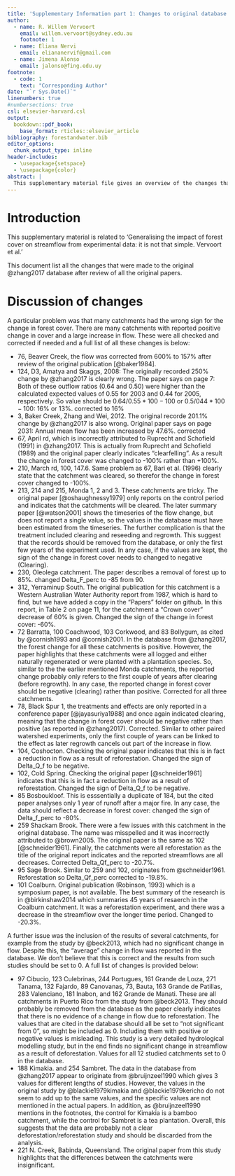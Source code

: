 ```yaml
---
title: 'Supplementary Information part 1: Changes to original database'
author:
  - name: R. Willem Vervoort
    email: willem.vervoort@sydney.edu.au
    footnote: 1
  - name: Eliana Nervi
    email: eliananervif@gmail.com
  - name: Jimena Alonso
    email: jalonso@fing.edu.uy
footnote:
  - code: 1
    text: "Corresponding Author"  
date: "`r Sys.Date()`"
linenumbers: true
#numbersections: true
csl: elsevier-harvard.csl
output:   
  bookdown::pdf_book:
    base_format: rticles::elsevier_article
bibliography: forestandwater.bib
editor_options: 
  chunk_output_type: inline
header-includes:
  - \usepackage{setspace}
  - \usepackage{color}
abstract: |
  This supplementary material file gives an overview of the changes that were made in the original data based on review of the original literature. Overall 36 data points were changed. The most common problem was a change in the sign of the forest change or the streamflow change.
---
```


# Introduction

This supplementary material is related to 'Generalising the impact of forest cover on streamflow from experimental data: it is not that simple. Vervoort et al.'

This document list all the changes that were made to the original @zhang2017 database after review of all the original papers.

# Discussion of changes

A particular problem was that many catchments had the wrong sign for the change in forest cover. There are many catchments with reported positive change in cover and a large increase in flow. These were all checked and corrected if needed and a full list of all these changes is below:  

- 76, Beaver Creek, the flow was corrected from 600\% to 157\% after review of the original publication [@baker1984].  
- 124, D3, Amatya and Skaggs, 2008: The originally recorded 250\% change by @zhang2017 is clearly wrong. The paper says on page 7: Both of these outflow ratios (0.64 and 0.50) were higher than the calculated expected values of 0.55 for 2003 and 0.44 for 2005, respectively. So value should be $0.64/0.55*100 - 100$ or $0.5/044*100 - 100$: 16\% or 13\%. corrected to 16\%
- 3, Baker Creek, Zhang and Wei, 2012. The original recorde 201.1\% change by @zhang2017 is also wrong. Original paper says on page 2031: Annual mean flow has been increased by 47.6\%. corrected  
- 67, April rd, which is incorrectly attributed to Ruprecht and Schofield (1991) in @zhang2017. This is actually from Ruprecht and Schofield (1989) and the original paper clearly indicates "clearfelling". As a result the change in forest cover was changed to -100\% rather than +100\%.  
- 210, March rd, 100, 147.6. Same problem as 67, Bari et al. (1996) clearly state that the catchment was cleared, so therefor the change in forest cover changed to -100\%.  
- 213, 214 and 215, Monda 1, 2 and 3. These catchments are tricky. The original paper [@oshaughnessy1979] only reports on the control period and indicates that the catchments will be cleared. The later summary paper [@watson2001] shows the timeseries of the flow change, but does not report a single value, so the values in the database must have been estimated from the timeseries. The further complication is that the treatment included clearing and reseeding and regrowth. This suggest that the records should be removed from the database, or only the first few years of the experiment used. In any case, if the values are kept, the sign of the change in forest cover needs to changed to negative (Clearing).  
- 230, Oleolega catchment. The paper describes a removal of forest up to 85\%. changed Delta_F_perc to -85 from 90.  
- 312, Yerraminup South. The original publication for this catchment is a Western Australian Water Authority report from 1987, which is hard to find, but we have added a copy in the "Papers" folder on github. In this report, in Table 2 on page 11, for the catchment a "Crown cover" decrease of 60\% is given. Changed the sign of the change in forest cover: -60\%.  
- 72 Barratta, 100 Coachwood, 103 Corkwood, and 83 Bollygum, as cited by @cornish1993 and @cornish2001. In the database from @zhang2017, the forest change for all these catchments is positive. However, the paper highlights that these catchments were all logged and either naturally regenerated or were planted with a plantation species. So, similar to the the earlier mentioned Monda catchments, the reported change probably only refers to the first couple of years after clearing (before regrowth). In any case, the reported change in forest cover should be negative (clearing) rather than positive. Corrected for all three catchments.  
- 78, Black Spur 1, the treatments and effects are only reported in a conference paper [@jayasuriya1988] and once again indicated clearing, meaning that the change in forest cover should be negative rather than positive (as reported in @zhang2017). Corrected. Similar to other paired watershed experiments, only the first couple of years can be linked to the effect as later regrowth cancels out part of the increase in flow.  
- 104, Coshocton. Checking the original paper indicates that this is in fact a reduction in flow as a result of reforestation. Changed the sign of Delta_Q_f to be negative.  
- 102, Cold Spring. Checking the original paper [@schneider1961] indicates that this is in fact a reduction in flow as a result of reforestation. Changed the sign of Delta_Q_f to be negative.  
- 85 Bosboukloof. This is esssentially a duplicate of 184, but the cited paper analyses only 1 year of runoff after a major fire. In any case, the data should reflect a decrease in forest cover: changed the sign of Delta_f_perc to -80\%.   
- 259 Shackam Brook. There were a few issues with this catchment in the original database. The name was misspelled and it was incorrectly attributed to @brown2005. The original paper is the same as 102 [@schneider1961]. Finally, the catchments were all reforestation as the title of the original report indicates and the reported streamflows are all decreases. Corrected Delta_Qf_perc to -20.7\%.  
- 95 Sage Brook. Similar to 259 and 102, originates from @schneider1961. Reforestation so Delta_Qf_perc corrected to -19.8\%.  
- 101 Coalburn. Original publication (Robinson, 1993) which is a symposium paper, is not available. The best summary of the research is in @birkinshaw2014 which summaries 45 years of resaerch in the Coalburn catchment. It was a reforestation experiment, and there was a decrease in the streamflow over the longer time period. Changed to -20.3\%.  

A further issue was the inclusion of the results of several catchments, for example from the study by @beck2013, which had no significant change in flow. Despite this, the "average" change in flow was reported in the database. We don't believe that this is correct and the results from such studies should be set to 0. A full list of changes is provided below:

- 97 Cibucio, 123 Culebrinas, 244 Portugues, 161 Grande de Loıza, 271 Tanama, 132 Fajardo, 89 Canovanas, 73, Bauta, 163 Grande de Patillas, 283 Valenciano, 181 Inabon, and 162 Grande de Manati. These are all catchments in Puerto Rico from the study from @beck2013. They should probably be removed from the database as the paper clearly indicates that there is no evidence of a change in flow due to reforestation. The values that are cited in the database should all be set to "not significant from 0", so might be included as 0. Including them with positive or negative values is misleading. This study is a very detailed hydrological modelling study, but in the end finds no significant change in streamflow as a result of deforestation. Values for all 12 studied catchments set to 0 in the database.  
- 188 Kimakia. and 254 Sambret. The data in the database from @zhang2017 appear to originate from @bruijnzeel1990 which gives 3 values for different lengths of studies. However, the values in the original study by @blackie1979kimakia and @blackie1979kericho do not seem to add up to the same values, and the specific values are not mentioned in the actual papers. In addition, as @bruijnzeel1990 mentions in the footnotes, the control for Kimakia is a bamboo catchment, while the control for Sambret is a tea plantation. Overall, this suggests that the data are probably not a clear deforestation/reforestation study and should be discarded from the analysis.
- 221	N. Creek, Babinda, Queensland. The original paper from this study highlights that the differences between the catchments were insignificant. 
